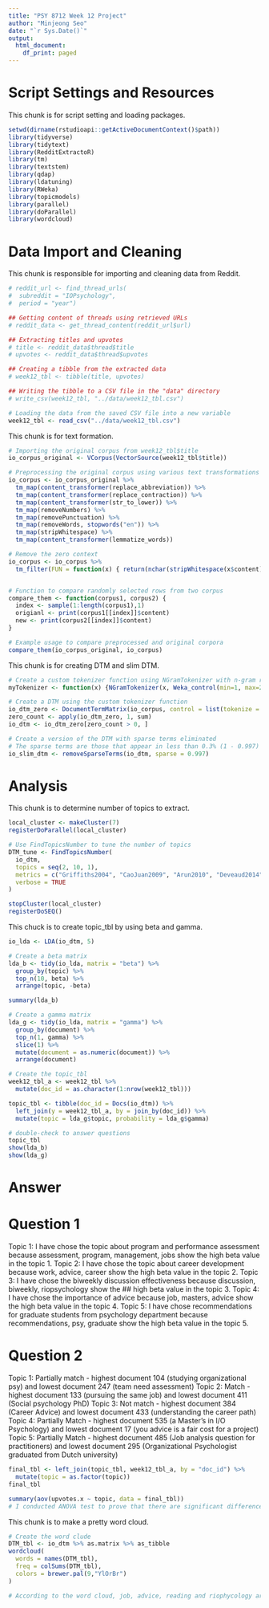 ```yaml
---
title: "PSY 8712 Week 12 Project"
author: "Minjeong Seo"
date: "`r Sys.Date()`"
output: 
  html_document:
    df_print: paged
---
```


# **Script Settings and Resources**
This chunk is for script setting and loading packages.
```r
setwd(dirname(rstudioapi::getActiveDocumentContext()$path))
library(tidyverse)
library(tidytext)
library(RedditExtractoR)
library(tm)
library(textstem)
library(qdap)
library(ldatuning)
library(RWeka)
library(topicmodels)
library(parallel)
library(doParallel)
library(wordcloud)
```

# **Data Import and Cleaning**
This chunk is responsible for importing and cleaning data from Reddit. 
```r
# reddit_url <- find_thread_urls(
#  subreddit = "IOPsychology",
#  period = "year")

## Getting content of threads using retrieved URLs
# reddit_data <- get_thread_content(reddit_url$url)

## Extracting titles and upvotes 
# title <- reddit_data$thread$title
# upvotes <- reddit_data$thread$upvotes

## Creating a tibble from the extracted data
# week12_tbl <- tibble(title, upvotes)

## Writing the tibble to a CSV file in the "data" directory
# write_csv(week12_tbl, "../data/week12_tbl.csv")

# Loading the data from the saved CSV file into a new variable
week12_tbl <- read_csv("../data/week12_tbl.csv")
```

This chunk is for text formation. 
```r
# Importing the original corpus from week12_tbl$title
io_corpus_original <- VCorpus(VectorSource(week12_tbl$title))

# Preprocessing the original corpus using various text transformations
io_corpus <- io_corpus_original %>%
  tm_map(content_transformer(replace_abbreviation)) %>%
  tm_map(content_transformer(replace_contraction)) %>%
  tm_map(content_transformer(str_to_lower)) %>%
  tm_map(removeNumbers) %>%
  tm_map(removePunctuation) %>%
  tm_map(removeWords, stopwords("en")) %>%
  tm_map(stripWhitespace) %>%
  tm_map(content_transformer(lemmatize_words))

# Remove the zero context
io_corpus <- io_corpus %>%
  tm_filter(FUN = function(x) { return(nchar(stripWhitespace(x$content)[[1]]) > 0) })


# Function to compare randomly selected rows from two corpus
compare_them <- function(corpus1, corpus2) {
  index <- sample(1:length(corpus1),1)
  origianl <- print(corpus1[[index]]$content)
  new <- print(corpus2[[index]]$content)
}

# Example usage to compare preprocessed and original corpora
compare_them(io_corpus_original, io_corpus)
```

This chunk is for creating DTM and slim DTM.
```r
# Create a custom tokenizer function using NGramTokenizer with n-gram range 1:2
myTokenizer <- function(x) {NGramTokenizer(x, Weka_control(min=1, max=2))}

# Create a DTM using the custom tokenizer function
io_dtm_zero <- DocumentTermMatrix(io_corpus, control = list(tokenize = myTokenizer))
zero_count <- apply(io_dtm_zero, 1, sum)
io_dtm <- io_dtm_zero[zero_count > 0, ]

# Create a version of the DTM with sparse terms eliminated
# The sparse terms are those that appear in less than 0.3% (1 - 0.997) of the documents
io_slim_dtm <- removeSparseTerms(io_dtm, sparse = 0.997)
```

# **Analysis**
This chunk is to determine number of topics to extract.
```r
local_cluster <- makeCluster(7)
registerDoParallel(local_cluster)

# Use FindTopicsNumber to tune the number of topics
DTM_tune <- FindTopicsNumber(
  io_dtm,
  topics = seq(2, 10, 1),
  metrics = c("Griffiths2004", "CaoJuan2009", "Arun2010", "Deveaud2014"),
  verbose = TRUE
)

stopCluster(local_cluster)
registerDoSEQ()
```

This chuck is to create topic_tbl by using beta and gamma.
```r
io_lda <- LDA(io_dtm, 5)

# Create a beta matrix
lda_b <- tidy(io_lda, matrix = "beta") %>%
  group_by(topic) %>%
  top_n(10, beta) %>%
  arrange(topic, -beta)

summary(lda_b)

# Create a gamma matrix
lda_g <- tidy(io_lda, matrix = "gamma") %>%
  group_by(document) %>%
  top_n(1, gamma) %>%
  slice(1) %>%
  mutate(document = as.numeric(document)) %>%
  arrange(document)

# Create the topic_tbl
week12_tbl_a <- week12_tbl %>%
  mutate(doc_id = as.character(1:nrow(week12_tbl)))

topic_tbl <- tibble(doc_id = Docs(io_dtm)) %>%
  left_join(y = week12_tbl_a, by = join_by(doc_id)) %>%
  mutate(topic = lda_g$topic, probability = lda_g$gamma)

# double-check to answer questions
topic_tbl
show(lda_b)
show(lda_g)
```

# **Answer**
# Question 1
Topic 1: I have chose the topic about program and performance assessment because assessment, program, management, jobs show the high beta value in the topic 1. 
Topic 2: I have chose the topic about career development because work, advice, career show the high beta value in the topic 2. 
Topic 3: I have chose the biweekly discussion effectiveness because discussion, biweekly, riopsychology show the ## high beta value in the topic 3. 
Topic 4: I have chose the importance of advice because job, masters, advice show the high beta value in the topic 4.
Topic 5: I have chose recommendations for graduate students from psychology department because recommendations, psy, graduate  show the high beta value in the topic 5.

# Question 2
Topic 1: Partially match - highest document 104 (studying organizational psy) and lowest document 247 (team need assessment)
Topic 2: Match - highest document 133 (pursuing the same job) and lowest document 411 (Social psychology PhD)
Topic 3: Not match - highest document 384 (Career Advice) and lowest document 433 (understanding the career path)
Topic 4: Partially Match - highest document 535 (a Master's in I/O Psychology) and lowest document 17 (you advice is a fair cost for a project)
Topic 5: Partially Match - highest document 485 (Job analysis question for practitioners) and lowest document 295 (Organizational Psychologist graduated from Dutch university)

```r
final_tbl <- left_join(topic_tbl, week12_tbl_a, by = "doc_id") %>%
  mutate(topic = as.factor(topic))
final_tbl

summary(aov(upvotes.x ~ topic, data = final_tbl))
# I conducted ANOVA test to prove that there are significant differences in upvotes by topics. However, the p-vale is .051, which means there are no differences.
```

This chunk is to make a pretty word cloud.
```r
# Create the word clude
DTM_tbl <- io_dtm %>% as.matrix %>% as_tibble
wordcloud(
  words = names(DTM_tbl),
  freq = colSums(DTM_tbl),
  colors = brewer.pal(9,"YlOrBr")
)

# According to the word cloud, job, advice, reading and riophycology are bigger than other words. It means those three words are play a important role in the tokens and research.
```